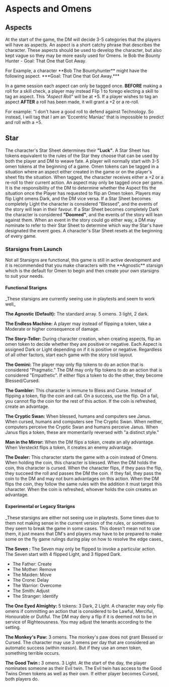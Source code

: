 
# Aspects and Omens

## Aspects

At the start of the game, the DM will decide 3-5 categories that the players will have as aspects. An aspect is a short catchy phrase that describes the character. These aspects should be used to develop the character, but also kept vague so they may be more easily used for Omens. Ie Bob the Bounty Hunter - Goal: That One that Got Away.

<Callout emoji="✨">
    For Example, a character **Bob The Bountyhunter** might have the following aspect. ***Goal: That
    One that Got Away.***
</Callout>

In a game session each aspect can only be tagged once. **BEFORE** making a roll for a skill check, a player may instead Flip 1 to forego electing a skill to tag an aspect. This _"Aspect Roll"_ will be at +5. If a player wishes to tag an aspect **AFTER** a roll has been made, it will grant a +2 or a re-roll.

<Callout emoji="✨">
    For example: "I don't have a good roll to defend against Technology. So instead, I will tag that
    I am an 'Eccentric Maniac' that is impossible to predict and roll with a +5.
</Callout>

## Star

The character's Star Sheet determines their **"Luck"**. A Star Sheet has tokens equivalent to the rules of the Star they choose that can be used by both the player and DM to weave fate. A player will normally start with 3-5 omen tokens at the beginning of a game. Omen tokens can be tagged in a situation where an aspect either created in the game or on the player's sheet fits the situation. When tagged, the character receives either a +2 or a re-roll to their current action. An aspect may only be tagged once per game. It is the responsibility of the DM to determine whether the Aspect fits the situation once the Player has requested to flip an Omen token. Players may flip Light omens Dark, and the DM vice versa. If a Star Sheet becomes completely Light the character is considered "Blessed", and the events of the story will lean in their favour. If a Star Sheet becomes completely Dark the character is considered **"Doomed"**, and the events of the story will lean against them. When an event in the story could go either way, a DM may nominate to refer to their Star Sheet to determine which way the Star's have designated the event goes. A character's Star Sheet resets at the beginning of every game.

### Starsigns from Launch

<Callout emoji="⚠️" type="warning">
    Not all Starsigns are functional, this game is still in active development and it is recommended
    that you make characters with the **Agnostic** starsign which is the default for Omen to begin
    and then create your own starsigns to suit your needs.
</Callout>

#### Functional Starigns

<Callout emoji="✅">
    _These starsigns are currently seeing use in playtests and seem to work well_
</Callout>

**The Agnostic (Default):** The standard array. 5 omens. 3 light, 2 dark.

**The Endless Machine:** A player may instead of flipping a token, take a Moderate or higher consequence of damage.

**The Story-Teller:** During character creation, when creating aspects, flip an omen token to decide whether they are positive or negative. Each Aspect is assigned Dark or Light depending on if it is positive or negative. Regardless of all other factors, start each game with the story told layout.

**The Gemini:** The player may only flip tokens to do an action that is considered "Pragmatic." The DM may only flip tokens to do an action that is considered "Empathetic". If either flips a token to do the other, they become Blessed/Cursed.

**The Gambler:** This character is immune to Bless and Curse. Instead of flipping a token, flip the coin and call. On a success, use the flip. On a fail, you cannot flip the coin for the rest of this action. If the coin is refreshed, create an advantage.

**The Cryptic Swan:** When blessed, humans and computers see Janus. When cursed, humans and computers see The Cryptic Swan. When neither, computers perceive the Cryptic Swan and humans perceive Janus. When Janus flips a token, these are momentarily reversed with "a distinct style."

**Man in the Mirror:** When the DM flips a token, create an ally advantage. When Versteckt flips a token, it creates an enemy advantage.

**The Dealer:** This character starts the game with a coin instead of Omens. When holding the coin, this character is blessed. When the DM holds the coin, this character is cursed. When the character flips, if they pass the flip, they succeed the roll and passes the DM the coin. If they fail, they pass the coin to the DM and may not burn advantages on this action. When the DM flips the coin, they follow the same rules with the addition it must target this character. When the coin is refreshed, whoever holds the coin creates an advantage.

#### Experimental or Legacy Starigns

<Callout type="error" emoji="️💥">
    _These starsigns are either not seeing use in playtests. Some times due to them not making sense
    in the current version of the rules, or sometimes they seem to break the game in some cases.
    This doesn't mean not to use them, it just means that DM's and players may have to be prepared
    to make some on the fly game rulings during play on how to resolve the edge cases_
</Callout>

**The Seven :** The Seven may only be flipped to invoke a particular action. The Seven start with 4 flipped Light, and 3 flipped Dark.

-   The Father: Create
-   The Mother: Remove
-   The Maiden: Move
-   The Crone: Delay
-   The Warrior: Overcome
-   The Smith: Adjust
-   The Stranger: Identify

**The One Eyed Almighty:** 5 tokens: 3 Dark, 2 Light. A character may only flip omens if committing an action that is considered to be Lawful, Merciful, Honourable or Dutiful. The DM may deny a flip if it is deemed not to be in service of Righteousness. You may adjust the tenants according to the setting.

**The Monkey's Paw:** 3 omens. The monkey's paw does not grant Blessed or Cursed. The character may use 3 omens per day that are considered an automatic success (within reason). But if they use an omen token, something terrible occurs.

**The Good Twin :** 3 omens. 3 Light. At the start of the day, the player nominates someone as their Evil twin. The Evil twin has access to the Good Twins Omen tokens as well as their own. If either player becomes Cursed, both players do.
